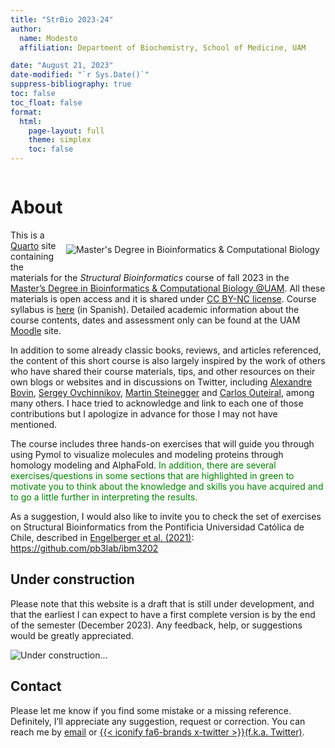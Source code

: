 ```yaml
---
title: "StrBio 2023-24"
author:
  name: Modesto
  affiliation: Department of Biochemistry, School of Medicine, UAM

date: "August 21, 2023"
date-modified: "`r Sys.Date()`"
suppress-bibliography: true
toc: false 
toc_float: false
format:
  html:
    page-layout: full
    theme: simplex
    toc: false
---
```


```r

```

# About

::: {style="float: right; position: relative; top: 0px; padding: 9px;"}
![](pics/QR_master.png "Master's Degree in Bioinformatics & Computational Biology"){fig-align="right"}
:::

This is a [Quarto](https://quarto.org/) site containing the materials for the *Structural Bioinformatics* course of fall 2023 in the [Master's Degree in Bioinformatics & Computational Biology \@UAM](https://www-uam-es.translate.goog/Medicina/MasterBioinformaticaBiologiaComputacional/1446820907497.htm?language=es&nodepath=M?ster+Universitario+en+Bioinform?tica+y+Biolog?a+Computacional&_x_tr_sl=es&_x_tr_tl=en&_x_tr_hl=es&_x_tr_pto=wapp). All these materials is open access and it is shared under [CC BY-NC license](https://creativecommons.org/licenses/by-nc/2.0/ "CC BY-NC license"). Course syllabus is [here](2023_33082_es.pdf) (in Spanish). Detailed academic information about the course contents, dates and assessment only can be found at the UAM [Moodle](https://posgrado.uam.es/) site.

In addition to some already classic books, reviews, and articles referenced, the content of this short course is also largely inspired by the work of others who have shared their course materials, tips, and other resources on their own blogs or websites and in discussions on Twitter, including [Alexandre Bovin](https://www.uu.nl/staff/amjjbonvin), [Sergey Ovchinnikov](https://twitter.com/sokrypton), [Martin Steinegger](https://twitter.com/thesteinegger) and [Carlos Outeiral](https://twitter.com/c_outeiral?lang=es), among many others. I hace tried to acknowledge and link to each one of those contributions but I apologize in advance for those I may not have mentioned.

The course includes three hands-on exercises that will guide you through using Pymol to visualize molecules and modeling proteins through homology modeling and AlphaFold. [In addition, there are several exercises/questions in some sections that are highlighted in green to motivate you to think about the knowledge and skills you have acquired and to go a little further in interpreting the results.]{style="color:green"}

As a suggestion, I would also like to invite you to check the set of exercises on Structural Bioinformatics from the Pontificia Universidad Católica de Chile, described in [Engelberger et al. (2021)](https://pubs.acs.org/doi/10.1021/acs.jchemed.1c00022): <https://github.com/pb3lab/ibm3202>

::: callout-warning
## Under construction
:::

Please note that this website is a draft that is still under development, and that the earliest I can expect to have a first complete version is by the end of the semester (December 2023). Any feedback, help, or suggestions would be greatly appreciated.

![](pics/8275a.jpg "Under construction...")

## Contact

Please let me know if you find some mistake or a missing reference. Definitely, I'll appreciate any suggestion, request or correction. You can reach me by [email](mailto::modesto.redrejo@uam.es) or [{{< iconify fa6-brands x-twitter >}}(f.k.a. Twitter)](https://twitter.com/mredrejo "Twitter").
